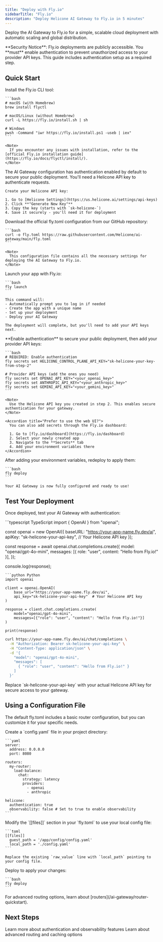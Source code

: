 ```yaml
---
title: "Deploy with Fly.io"
sidebarTitle: "Fly.io"
description: "Deploy Helicone AI Gateway to Fly.io in 5 minutes"
---
```


Deploy the AI Gateway to Fly.io for a simple, scalable cloud deployment with automatic scaling and global distribution.

<Warning>
  **Security Notice**: Fly.io deployments are publicly accessible. You **must** enable authentication to prevent unauthorized access to your provider API keys. This guide includes authentication setup as a required step.
</Warning>

## Quick Start

<Steps>
  <Step title="Install Fly CLI">
    Install the Fly.io CLI tool:

    ```bash
    # macOS (with Homebrew)
    brew install flyctl

    # macOS/Linux (without Homebrew)
    curl -L https://fly.io/install.sh | sh

    # Windows
    pwsh -Command "iwr https://fly.io/install.ps1 -useb | iex"
    ```

    <Note>
      If you encounter any issues with installation, refer to the [official Fly.io installation guide](https://fly.io/docs/flyctl/install/).
    </Note>
  </Step>

  <Step title="Get your Helicone API key">
    The AI Gateway configuration has authentication enabled by default to secure your public deployment. You'll need a Helicone API key to authenticate requests.

    Create your Helicone API key:

    1. Go to [Helicone Settings](https://us.helicone.ai/settings/api-keys)
    2. Click **"Generate New Key"**
    3. Copy the key (starts with `sk-helicone-`)
    4. Save it securely - you'll need it for deployment
  </Step>

  <Step title="Get the fly.toml configuration">
    Download the official fly.toml configuration from our GitHub repository:

    ```bash
    curl -o fly.toml https://raw.githubusercontent.com/Helicone/ai-gateway/main/fly.toml
    ```

    <Note>
      This configuration file contains all the necessary settings for deploying the AI Gateway to Fly.io.
    </Note>
  </Step>

  <Step title="Launch and deploy">
    Launch your app with Fly.io:

    ```bash
    fly launch
    ```

    This command will:
    - Automatically prompt you to log in if needed
    - Create the app with a unique name
    - Set up your deployment
    - Deploy your AI Gateway

    The deployment will complete, but you'll need to add your API keys next.
  </Step>

  <Step title="Configure authentication & API keys">
    **Enable authentication** to secure your public deployment, then add your provider API keys:

    ```bash
    # REQUIRED: Enable authentication
    fly secrets set HELICONE_CONTROL_PLANE_API_KEY="sk-helicone-your-key-from-step-2"

    # Provider API keys (add the ones you need)
    fly secrets set OPENAI_API_KEY="<your_openai_key>"
    fly secrets set ANTHROPIC_API_KEY="<your_anthropic_key>"
    fly secrets set GEMINI_API_KEY="<your_gemini_key>"
    ```

    <Note>
      Use the Helicone API key you created in step 2. This enables secure authentication for your gateway.
    </Note>

    <Accordion title="Prefer to use the web UI?">
      You can also add secrets through the Fly.io dashboard:

      1. Go to [fly.io/dashboard](https://fly.io/dashboard)
      2. Select your newly created app
      3. Navigate to the **Secrets** tab
      4. Add your environment variables there
    </Accordion>
  </Step>

  <Step title="Redeploy with secrets">
    After adding your environment variables, redeploy to apply them:

    ```bash
    fly deploy
    ```

    Your AI Gateway is now fully configured and ready to use!
  </Step>
</Steps>

## Test Your Deployment

Once deployed, test your AI Gateway with authentication:

<CodeGroup>
```typescript TypeScript
import { OpenAI } from "openai";

const openai = new OpenAI({
  baseURL: "https://your-app-name.fly.dev/ai",
  apiKey: "sk-helicone-your-api-key", // Your Helicone API key
});

const response = await openai.chat.completions.create({
  model: "openai/gpt-4o-mini",
  messages: [{ role: "user", content: "Hello from Fly.io!" }],
});

console.log(response);
```
```python Python
import openai

client = openai.OpenAI(
    base_url="https://your-app-name.fly.dev/ai",
    api_key="sk-helicone-your-api-key"  # Your Helicone API key
)

response = client.chat.completions.create(
    model="openai/gpt-4o-mini",
    messages=[{"role": "user", "content": "Hello from Fly.io!"}]
)

print(response)
```
```bash cURL
curl https://your-app-name.fly.dev/ai/chat/completions \
  -H "Authorization: Bearer sk-helicone-your-api-key" \
  -H "Content-Type: application/json" \
  -d '{
    "model": "openai/gpt-4o-mini",
    "messages": [
      { "role": "user", "content": "Hello from Fly.io!" }
    ]
  }'
```
</CodeGroup>

<Note>
  Replace `sk-helicone-your-api-key` with your actual Helicone API key for secure access to your gateway.
</Note>


## Using a Configuration File

The default fly.toml includes a basic router configuration, but you can customize it for your specific needs.

<Steps>
  <Step title="Create a custom config file">
    Create a `config.yaml` file in your project directory:

    ```yaml
    server:
      address: 0.0.0.0
      port: 8080

    routers:
      my-router:
        load-balance:
          chat:
            strategy: latency
            providers:
              - openai
              - anthropic

    helicone:
      authentication: true
      observability: false # Set to true to enable observability
    ```
  </Step>

  <Step title="Update fly.toml">
    Modify the `[[files]]` section in your `fly.toml` to use your local config file:

    ```toml
    [[files]]
      guest_path = '/app/config/config.yaml'
      local_path = './config.yaml'
    ```

    Replace the existing `raw_value` line with `local_path` pointing to your config file.
  </Step>

  <Step title="Redeploy">
    Deploy to apply your changes:

    ```bash
    fly deploy
    ```
  </Step>
</Steps>

<Note>
  For advanced routing options, learn about [routers](/ai-gateway/router-quickstart).
</Note>

## Next Steps

<CardGroup cols={2}>
  <Card title="Secure Your Gateway" href="/ai-gateway/helicone-integration">
    Learn more about authentication and observability features
  </Card>
  <Card title="Custom Configuration" href="/ai-gateway/config">
    Learn about advanced routing and caching options
  </Card>
</CardGroup> 